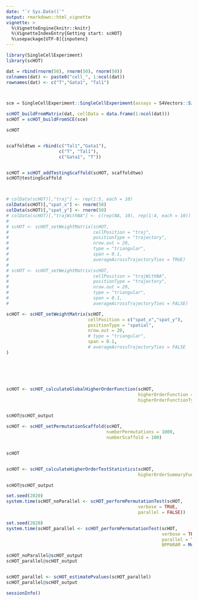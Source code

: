 ```yaml
---
date: "`r Sys.Date()`"
output: rmarkdown::html_vignette
vignette: >
  %\VignetteEngine{knitr::knitr}
  %\VignetteIndexEntry{Getting start: scHOT}
  %\usepackage[UTF-8]{inputenc}
---
```


```r
library(SingleCellExperiment)
library(scHOT)
```


```r

dat = rbind(rnorm(50), rnorm(50), rnorm(50))
colnames(dat) <- paste0("cell_", 1:ncol(dat))
rownames(dat) <- c("T","Gata1", "Tal1")



sce = SingleCellExperiment::SingleCellExperiment(assays = S4Vectors::SimpleList(counts = dat))

scHOT_buildFromMatrix(dat, cellData = data.frame(1:ncol(dat)))
scHOT = scHOT_buildFromSCE(sce)

scHOT


scaffoldtwo = rbind(c("Tal1","Gata1"),
                    c("T", "Tal1"),
                    c("Gata1", "T"))


scHOT = scHOT_addTestingScaffold(scHOT, scaffoldtwo)
scHOT@testingScaffold



# colData(scHOT)[,"traj"] <- rep(1:5, each = 10)
colData(scHOT)[,"spat_x"] <- rnorm(50)
colData(scHOT)[,"spat_y"] <- rnorm(50)
# colData(scHOT)[,"trajWithNA"] <- c(rep(NA, 10), rep(1:4, each = 10))
# 
# scHOT <- scHOT_setWeightMatrix(scHOT,
#                                cellPosition = "traj",
#                                positionType = "trajectory",
#                                nrow.out = 20,
#                                type = "triangular",
#                                span = 0.1,
#                                averageAcrossTrajectoryTies = TRUE)
# 
# scHOT <- scHOT_setWeightMatrix(scHOT,
#                                cellPosition = "trajWithNA",
#                                positionType = "trajectory",
#                                nrow.out = 20,
#                                type = "triangular",
#                                span = 0.1,
#                                averageAcrossTrajectoryTies = FALSE)

scHOT <- scHOT_setWeightMatrix(scHOT,
                               cellPosition = c("spat_x","spat_y"),
                               positionType = "spatial",
                               nrow.out = 20,
                               # type = "triangular",
                               span = 0.1,
                               # averageAcrossTrajectoryTies = FALSE
)






scHOT <- scHOT_calculateGlobalHigherOrderFunction(scHOT, 
                                                  higherOrderFunction = weightedSpearman,
                                                  higherOrderFunctionType = "weighted")


scHOT@scHOT_output

scHOT <- scHOT_setPermutationScaffold(scHOT, 
                                      numberPermutations = 1000,
                                      numberScaffold = 100)


scHOT


scHOT <- scHOT_calculateHigherOrderTestStatistics(scHOT,
                                                  higherOrderSummaryFunction = sd)

scHOT@scHOT_output

set.seed(2020)
system.time(scHOT_noParallel <- scHOT_performPermutationTest(scHOT, 
                                                  verbose = TRUE,
                                                  parallel = FALSE))

set.seed(2020)
system.time(scHOT_parallel <- scHOT_performPermutationTest(scHOT, 
                                                           verbose = TRUE,
                                                           parallel = TRUE,
                                                           BPPARAM = MulticoreParam(workers = 4)))

scHOT_noParallel@scHOT_output
scHOT_parallel@scHOT_output


scHOT_parallel <- scHOT_estimatePvalues(scHOT_parallel)
scHOT_parallel@scHOT_output
```


<!-- ```{r} -->

<!-- sce = SingleCellExperiment::SingleCellExperiment(assays = S4Vectors::SimpleList(counts = dat)) -->

<!-- scHOT_buildFromMatrix(dat, cellData = data.frame(1:ncol(dat))) -->


<!-- scHOT = scHOT_buildFromSCE(sce) -->

<!-- scaffoldtwo = rbind(c("Tal1","Gata1"), -->
<!--                     c("T", "Tal1"), -->
<!--                     c("Gata1", "T")) -->

<!-- scHOT = scHOT_addTestingScaffold(scHOT, scaffoldtwo) -->

<!-- colData(scHOT)[,"traj"] <- rep(1:5, each = 10) -->
<!-- colData(scHOT)[,"spat_x"] <- rnorm(50) -->
<!-- colData(scHOT)[,"spat_y"] <- rnorm(50) -->
<!-- colData(scHOT)[,"trajWithNA"] <- c(rep(NA, 10), rep(1:4, each = 10)) -->

<!-- scHOT <- scHOT_setWeightMatrix(scHOT, -->
<!--                                cellPosition = "traj", -->
<!--                                positionType = "trajectory", -->
<!--                                nrow.out = 20, -->
<!--                                type = "triangular", -->
<!--                                span = 0.1, -->
<!--                                averageAcrossTrajectoryTies = TRUE) -->

<!-- scHOT <- scHOT_calculateGlobalHigherOrderFunction(scHOT,  -->
<!--                                                   higherOrderFunction = weightedPearson2, -->
<!--                                                   higherOrderFunctionType = "weighted") -->


<!-- scHOT <- scHOT_setPermutationScaffold(scHOT,  -->
<!--                                       numberPermutations = 1000, -->
<!--                                       numberScaffold = 100) -->


<!-- scHOT <- scHOT_calculateHigherOrderTestStatistics(scHOT, -->
<!--                                                   higherOrderSummaryFunction = sd) -->

<!-- scHOT <- scHOT_performPermutationTest(scHOT,  -->
<!--                                       verbose = TRUE, -->
<!--                                       parallel = TRUE, -->
<!--                                       BPPARAM = MulticoreParam(workers = 4)) -->

<!-- scHOT <- scHOT_estimatePvalues(scHOT) -->

<!-- ``` -->


<!-- ```{r} -->

<!-- sce = SingleCellExperiment::SingleCellExperiment(assays = S4Vectors::SimpleList(counts = SKCM)) -->

<!-- scHOT = scHOT_buildFromSCE(sce) -->

<!-- scHOT -->



<!-- STRING_subset <- STRING[sample(nrow(STRING), 30),] -->
<!-- scHOT = scHOT_addTestingScaffold(scHOT, STRING_subset) -->
<!-- scHOT@testingScaffold -->



<!-- colData(scHOT)[,"traj"] <- c(rep(1, 100), rep(2, 70), rep(3, 50)) -->

<!-- plotColouredExpression(scHOT, c("SKP1", "SKP2"), "traj", n = 2) -->

<!-- plotColouredExpression(scHOT, c("SKP1", "SKP2"), NULL, n = 3) -->


<!-- plotOrderedExpression(scHOT, c("SKP1", "SKP2"), branches = "traj", facet = "branch") -->
<!-- plotOrderedExpression(scHOT, c("SKP1", "SKP2"), facet = FALSE) -->


<!-- scHOT <- scHOT_setWeightMatrix(scHOT, -->
<!--                                cellPosition = "traj", -->
<!--                                positionType = "trajectory", -->
<!--                                nrow.out = 20, -->
<!--                                type = "triangular", -->
<!--                                span = 0.1, -->
<!--                                averageAcrossTrajectoryTies = TRUE) -->

<!-- scHOT <- scHOT_calculateGlobalHigherOrderFunction(scHOT,  -->
<!--                                                   higherOrderFunction = weightedPearson2, -->
<!--                                                   higherOrderFunctionType = "weighted") -->


<!-- scHOT <- scHOT_setPermutationScaffold(scHOT,  -->
<!--                                       numberPermutations = 1000, -->
<!--                                       numberScaffold = 100) -->


<!-- scHOT <- scHOT_calculateHigherOrderTestStatistics(scHOT, -->
<!--                                                   higherOrderSummaryFunction = sd) -->

<!-- scHOT <- scHOT_performPermutationTest(scHOT,  -->
<!--                                       verbose = TRUE, -->
<!--                                       parallel = TRUE, -->
<!--                                       BPPARAM = MulticoreParam(workers = 2)) -->

<!-- scHOT <- scHOT_estimatePvalues(scHOT) -->

<!-- SKCM_graph = graph.edgelist(STRING_subset, directed = FALSE) -->
<!-- plotEgoNetwork(scHOT, hubnode = c("MCM5"), network = SKCM_graph) -->
<!-- ``` -->


```r
sessionInfo()
```
